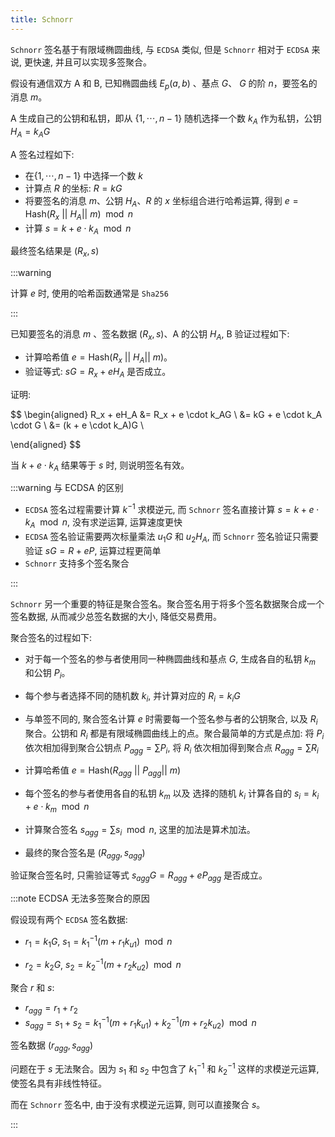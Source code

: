 ```yaml
---
title: Schnorr
---
```


`Schnorr` 签名基于有限域椭圆曲线, 与 `ECDSA` 类似, 但是 `Schnorr` 相对于 `ECDSA` 来说, 更快速, 并且可以实现多签聚合。

假设有通信双方 A 和 B, 已知椭圆曲线 $E_p(a, b)$ 、基点 $G$、 $G$ 的阶 $n$，要签名的消息 $m$。

A 生成自己的公钥和私钥，即从 $\{1,\cdots,n-1\}$ 随机选择一个数 $k_A$ 作为私钥，公钥 $H_A=k_AG$

A 签名过程如下:

- 在$\{1,\cdots,n-1\}$ 中选择一个数 $k$
- 计算点 $R$ 的坐标: $R = kG$
- 将要签名的消息 $m$、公钥 $H_A$、$R$ 的 $x$ 坐标组合进行哈希运算, 得到 $e=\mathrm{Hash}(R_x \ || \ H_A|| \ m) \mod n$
- 计算 $s = k + e \cdot k_A \mod n$

最终签名结果是 $(R_x, s)$

:::warning

计算 $e$ 时, 使用的哈希函数通常是 `Sha256`

:::

已知要签名的消息 $m$ 、签名数据 $(R_x, s)$、A 的公钥 $H_A$, B 验证过程如下:

- 计算哈希值 $e = \mathrm{Hash}(R_x \ || \ H_A|| \ m)$。
- 验证等式: $sG = R_x + eH_A$ 是否成立。

证明:

$$
\begin{aligned}
R_x + eH_A
&= R_x + e \cdot k_AG \\
&= kG + e \cdot k_A \cdot G \\
&= (k + e \cdot k_A)G \\

\end{aligned}
$$

当 $k + e \cdot k_A$ 结果等于 $s$ 时, 则说明签名有效。

:::warning 与 ECDSA 的区别

- `ECDSA` 签名过程需要计算 $k^{-1}$ 求模逆元, 而 `Schnorr` 签名直接计算 $s = k + e \cdot k_A \mod n$, 没有求逆运算, 运算速度更快
- `ECDSA` 签名验证需要两次标量乘法 $u_1G$ 和 $u_2H_A$, 而 `Schnorr` 签名验证只需要验证 $sG = R + eP$, 运算过程更简单
- `Schnorr` 支持多个签名聚合

:::

`Schnorr` 另一个重要的特征是聚合签名。聚合签名用于将多个签名数据聚合成一个签名数据, 从而减少总签名数据的大小, 降低交易费用。

聚合签名的过程如下:

- 对于每一个签名的参与者使用同一种椭圆曲线和基点 $G$, 生成各自的私钥 $k_m$ 和公钥 $P_i$。

- 每个参与者选择不同的随机数 $k_i$, 并计算对应的 $R_i = k_iG$

- 与单签不同的, 聚合签名计算 $e$ 时需要每一个签名参与者的公钥聚合, 以及 $R_i$ 聚合。公钥和 $R_i$ 都是有限域椭圆曲线上的点。聚合最简单的方式是点加: 将 $P_i$ 依次相加得到聚合公钥点 $P_{agg} = \sum P_i$, 将 $R_i$ 依次相加得到聚合点 $R_{agg} = \sum R_i$

- 计算哈希值 $e = \mathrm{Hash}(R_{agg} \ || \ P_{agg}|| \ m)$

- 每个签名的参与者使用各自的私钥 $k_m$ 以及 选择的随机 $k_i$ 计算各自的 $s_i = k_i + e \cdot k_m \mod n$

- 计算聚合签名 $s_{agg} = \sum s_i \mod n$, 这里的加法是算术加法。

- 最终的聚合签名是 $(R_{agg}, s_{agg})$

验证聚合签名时, 只需验证等式 $s_{agg}G = R_{agg} + eP_{agg}$ 是否成立。

:::note ECDSA 无法多签聚合的原因

假设现有两个 `ECDSA` 签名数据:

- $r_1=k_1G$, $s_1 = k_1^{-1}(m + r_1k_{u1}) \mod n$

- $r_2=k_2G$, $s_2 = k_2^{-1}(m + r_2k_{u2}) \mod n$

聚合 $r$ 和 $s$:

- $r_{agg} = r_1 + r_2$
- $s_{agg} = s_1 + s_ 2 = k_1^{-1}(m + r_1k_{u1}) + k_2^{-1}(m + r_2k_{u2}) \mod n$

签名数据 $(r_{agg}, s_{agg})$

问题在于 $s$ 无法聚合。因为 $s_1$ 和 $s_2$ 中包含了 $k_1^{-1}$ 和 $k_2^{-1}$ 这样的求模逆元运算, 使签名具有非线性特征。

而在 `Schnorr` 签名中, 由于没有求模逆元运算, 则可以直接聚合 $s$。

:::
